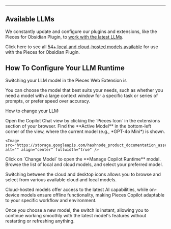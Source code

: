 ***

## Available LLMs

We constantly update and configure our plugins and extensions, like the Pieces for Obsidian Plugin, to <a target="_blank" href="https://github.com/pieces-app/support/discussions/121">work with the latest LLMs</a>.

Click here to see all [54+ local and cloud-hosted models available](https://docs.pieces.app/products/large-language-models) for use with the Pieces for Obsidian Plugin.

## How To Configure Your LLM Runtime

Switching your LLM model in the Pieces Web Extension is

You can choose the model that best suits your needs, such as whether you need a model with a large context window for a specific task or series of prompts, or prefer speed over accuracy.

How to change your LLM:

<Steps>
  <Step title="Open the Copilot Chat View">
    Open the Copilot Chat view by clicking the `Pieces Icon` in the extensions section of your browser.
  </Step>

  <Step title="Locate the Active Model">
    Find the **Active Model** in the bottom-left corner of the view, where the current model (e.g., *GPT-4o Mini*) is shown.

    <Image src="https://storage.googleapis.com/hashnode_product_documentation_assets/web_extension/pieces_copilot/llm_settings/changing_llm.png" alt="" align="center" fullwidth="true" />
  </Step>

  <Step title="View the Models">
    Click on `Change Model` to open the **Manage Copilot Runtime** modal.
  </Step>

  <Step title="Choose your Desired Model">
    Browse the list of local and cloud models, and select your preferred model.
  </Step>
</Steps>

Switching between the cloud and desktop icons allows you to browse and select from various available cloud and local models.

<Callout type="tip">
  Cloud-hosted models offer access to the latest AI capabilities, while on-device models ensure offline functionality, making Pieces Copilot adaptable to your specific workflow and environment.
</Callout>

Once you choose a new model, the switch is instant, allowing you to continue working smoothly with the latest model's features without restarting or refreshing anything.

<Image src="https://storage.googleapis.com/hashnode_product_documentation_assets/web_extension/pieces_copilot/llm_settings/changing_llm.gif" alt="" align="center" fullwidth="true" />
